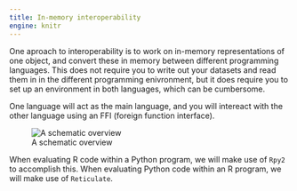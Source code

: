 ```yaml
---
title: In-memory interoperability
engine: knitr
---
```


One aproach to interoperability is to work on in-memory representations of one object, and convert these in memory between different programming languages. This does not require you to write out your datasets and read them in in the different programming enivronment, but it does require you to set up an environment in both languages, which can be cumbersome.

One language will act as the main language, and you will intereact with the other language using an FFI (foreign function interface).

![A schematic overview](images/imm_overview.png){#fig-im-overview}

When evaluating R code within a Python program, we will make use of `Rpy2` to accomplish this. When evaluating Python code within an R program, we will make use of `Reticulate`.

